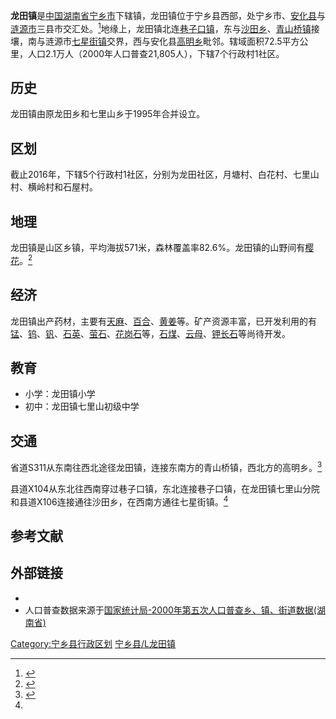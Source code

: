 {{Otheruses|subject=中国湖南省长沙市宁乡市龙田镇|other=其他同名条目|龙田镇}}
{{中国乡级行政区
|行政区全称           = 龙田镇
|景观照片文件名       = Residential buildings in Longtian Town of Ningxiang, 12 February 2018, 03.jpg
|景观照片描述         = 龙田镇S311省道两旁的居民楼。
|汉语拼音             = Lóngtián Zhèn
|旧称                 = 原龙田乡和七里山乡
|地名出处             = 
|位置图文件名         = 
|位置图描述           = 
|自定义图片           = {{Location map
 |China Hunan
 |lat_deg=28|lat_min=01|lat_sec =07
 |lon_deg=111|lon_min=56|lon_sec =43
 |caption=龙田镇在湖南省的位置。
 |position=right
 |float=center
}}
{{Infobox mapframe|zoom=10|type=point|frame-width=250}}
|上级行政区           = [[宁乡市|宁乡市]]
|行政区类别           = 
|行政区划代码         = 
|行政区划             = 6
|村委会               = 5
|居委会               = 1
|建置时间             = 1995年
|领导职位             = <!-- 填写“乡长”“街道办主任”等。“镇长”为默认值，删除该参数即可得，注意不要赋空值 -->
|领导名称             = <!-- 行政长官姓名 -->
|领导职位2            = <!-- “党委书记”或其他官员的职位名 -->
|领导名称2            = <!-- 行政长官姓名 -->
|政府驻地             = 龙田社区
|毗邻行政区           = 高明乡<br>巷子口镇<br>青山桥镇<br>沙田乡<br>七星街镇
|地理坐标             = {{coord|28|01|07|N|111|56|43|E|display=inline,title}}
|总面积               = 72.5平方公里
|总人口               = 21000
|总人口年份           = <!-- 年份不需填写单位，下同 -->
|户籍人口             = 
|户籍人口年份         = 
|常住人口             = 
|常住人口年份         = 
|人口密度             = <!-- 需手动填写单位 -->
|GDP                  = 
|GDP年份              = 
|邮政编码             = 410629
|电话区号             = 731
|官方网站             = http://www.nxcity.gov.cn/ntz/index.htm
|网站名称             = 宁乡市龙田镇人民政府
}}
'''龙田镇'''是[[中华人民共和国|中国]][[湖南省|湖南省]][[宁乡市|宁乡市]]下辖镇，龙田镇位于宁乡县西部，处宁乡市、[[安化县|安化县]]与[[涟源市|涟源市]]三县市交汇处。<ref>{{cite news |author1=荆彩 |title=宁乡龙田镇：道德课堂凝心聚力 |url=http://hunan.voc.com.cn/xhn/article/201604/201604020647555636.html |accessdate=2019-09-08 |work=新湖南 |date=2016-04-02}}</ref>地缘上，龙田镇北连[[巷子口镇|巷子口镇]]，东与[[沙田乡|沙田乡]]、[[青山桥镇|青山桥镇]]接壤，南与涟源市[[七星街镇|七星街镇]]交界，西与安化县[[高明乡_(安化县)|高明乡]]毗邻。辖域面积72.5平方公里，人口2.1万人（2000年人口普查21,805人），下辖7个行政村1社区。

==历史==
龙田镇由原龙田乡和七里山乡于1995年合并设立。

==区划==
截止2016年，下辖5个行政村1社区，分别为龙田社区，月塘村、白花村、七里山村、横岭村和石屋村。

==地理==
龙田镇是山区乡镇，平均海拔571米，森林覆盖率82.6%。龙田镇的山野间有[[樱花|樱花]]。<ref>{{cite news |title=春色迷人，宁乡龙田镇樱花烂漫 |url=http://k.sina.com.cn/article_1655444627_62ac149302000okg5.html?from=travel&sudaref=www.google.com.hk&display=0&retcode=0 |accessdate=2019-09-08 |work=新浪网 |date=2019-03-29}}</ref>

==经济==
龙田镇出产药材，主要有[[天麻|天麻]]、[[百合|百合]]、[[黄姜|黄姜]]等。矿产资源丰富，已开发利用的有[[锰|锰]]、[[钨|钨]]、[[钒|钒]]、[[石英|石英]]、[[萤石|萤石]]、[[花岗石|花岗石]]等，[[石煤|石煤]]、[[云母|云母]]、[[钾长石|钾长石]]等尚待开发。 

==教育==
*小学：龙田镇小学
*初中：龙田镇七里山初级中学

==交通==
省道S311从东南往西北途径龙田镇，连接东南方的青山桥镇，西北方的高明乡。<ref name="mapsutras">{{cite book |editor=张红 |title=《中国分省系列地图册：湖南》|chapter=《宁乡市》 |year=2018 |publisher=中国地图出版社 |location=北京市西城区 |pages=34–35 |isbn=978-7-5031-8949-4}}</ref>

县道X104从东北往西南穿过巷子口镇，东北连接巷子口镇，在龙田镇七里山分院和县道X106连接通往沙田乡，在西南方通往七星街镇。<ref name="mapsutras"/>

==参考文献==
{{reflist}}

==外部链接==
{{Commons category|Longtian, Ningxiang}}
*{{Official website|1=http://www.nxcity.gov.cn/ntz/index.htm}} 
* 人口普查数据来源于[http://www.stats.gov.cn/tjsj/ndsj/renkoupucha/2000jiedao/html/J43.htm 国家统计局-2000年第五次人口普查乡、镇、街道数据(湖南省)]{{Wayback|url=http://www.stats.gov.cn/tjsj/ndsj/renkoupucha/2000jiedao/html/J43.htm |date=20111007074252 }}
{{宁乡县历史文化}}
{{宁乡县行政区划}}

{{DEFAULTSORT:Long龙田镇}}
[[Category:宁乡县行政区划|Category:宁乡县行政区划]]
[[Category:长沙乡镇|宁乡县/L龙田镇]]
